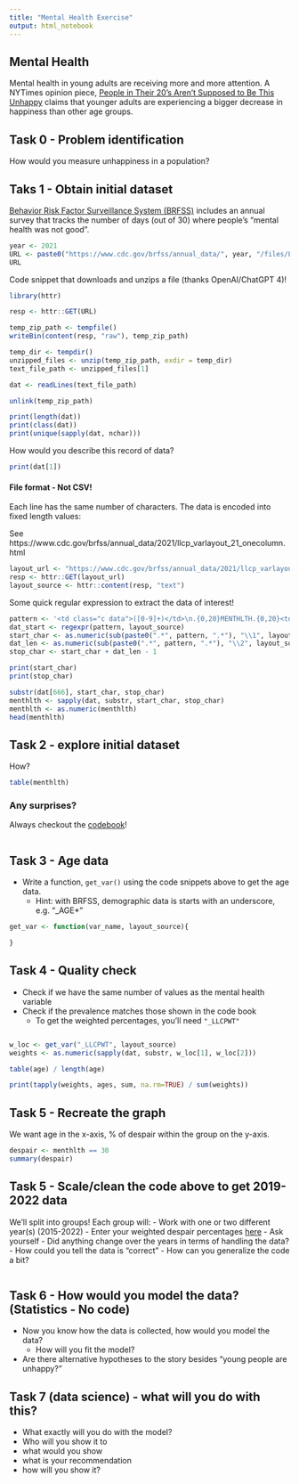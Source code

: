 ```yaml
---
title: "Mental Health Exercise"
output: html_notebook
---
```


## Mental Health

Mental health in young adults are receiving more and more attention. A NYTimes opinion piece, [People in Their 20's Aren't Supposed to Be This Unhappy](https://www.nytimes.com/2023/09/27/opinion/mental-health-20s-wellness.html) claims that younger adults are experiencing a bigger decrease in happiness than other age groups.

## Task 0 - Problem identification

How would you measure unhappiness in a population?

## Taks 1 - Obtain initial dataset

[Behavior Risk Factor Surveillance System (BRFSS)](https://www.cdc.gov/brfss/index.html) includes an annual survey that tracks the number of days (out of 30) where people's "mental health was not good".


```r
year <- 2021
URL <- paste0("https://www.cdc.gov/brfss/annual_data/", year, "/files/LLCP", year, "ASC.zip")
URL
```

Code snippet that downloads and unzips a file (thanks OpenAI/ChatGPT 4)!

```r
library(httr)

resp <- httr::GET(URL)

temp_zip_path <- tempfile()
writeBin(content(resp, "raw"), temp_zip_path)

temp_dir <- tempdir()
unzipped_files <- unzip(temp_zip_path, exdir = temp_dir)
text_file_path <- unzipped_files[1]

dat <- readLines(text_file_path)

unlink(temp_zip_path)
```

```r
print(length(dat))
print(class(dat))
print(unique(sapply(dat, nchar)))
```

How would you describe this record of data?
```r
print(dat[1])
```

#### File format - Not CSV!

Each line has the same number of characters. The data is encoded into fixed length values:

See https://www.cdc.gov/brfss/annual_data/2021/llcp_varlayout_21_onecolumn.html

```r
layout_url <- "https://www.cdc.gov/brfss/annual_data/2021/llcp_varlayout_21_onecolumn.html"
resp <- httr::GET(layout_url)
layout_source <- httr::content(resp, "text")
```

Some quick regular expression to extract the data of interest!

```r
pattern <- '<td class="c data">([0-9]+)</td>\n.{0,20}MENTHLTH.{0,20}<td class="c data">([0-9]+)</td>'
dat_start <- regexpr(pattern, layout_source)
start_char <- as.numeric(sub(paste0(".*", pattern, ".*"), "\\1", layout_source))
dat_len <- as.numeric(sub(paste0(".*", pattern, ".*"), "\\2", layout_source))
stop_char <- start_char + dat_len - 1
```

```r
print(start_char)
print(stop_char)
```


```r
substr(dat[666], start_char, stop_char)
menthlth <- sapply(dat, substr, start_char, stop_char)
menthlth <- as.numeric(menthlth)
head(menthlth)
```


## Task 2 - explore initial dataset

How?

```r
table(menthlth)
```

### Any surprises?

Always checkout the [codebook](https://www.cdc.gov/brfss/annual_data/2019/pdf/codebook19_llcp-v2-508.HTML)!

```r

```


## Task 3 - Age data

- Write a function, `get_var()` using the code snippets above to get the age data.
  - Hint: with BRFSS, demographic data is starts with an underscore, e.g. "_AGE*"
  
  
```r
get_var <- function(var_name, layout_source){

}
```

## Task 4 - Quality check

- Check if we have the same number of values as the mental health variable
- Check if the prevalence matches those shown in the code book
  - To get the weighted percentages, you'll need `"_LLCPWT"`
  
```r

```

```r
w_loc <- get_var("_LLCPWT", layout_source)
weights <- as.numeric(sapply(dat, substr, w_loc[1], w_loc[2]))

table(age) / length(age)

print(tapply(weights, ages, sum, na.rm=TRUE) / sum(weights))
```

## Task 5 - Recreate the graph

We want age in the x-axis, % of despair within the group on the y-axis.

```r
despair <- menthlth == 30
summary(despair)
```

## Task 5 - Scale/clean the code above to get 2019-2022 data

We'll split into groups! Each group will:
- Work with one or two different year(s) (2015-2022)
- Enter your weighted despair percentages [here](https://docs.google.com/spreadsheets/d/1eqmO2gM-6x_P59J-aXpAe-6gvpVzq6xNYeXpeH00Hns/edit?usp=sharing)
- Ask yourself
  - Did anything change over the years in terms of handling the data?
  - How could you tell the data is "correct"
  - How can you generalize the code a bit?
  
```r

```

## Task 6 - How would you model the data? (Statistics - No code)

- Now you know how the data is collected, how would you model the data?
  - How will you fit the model?
- Are there alternative hypotheses to the story besides "young people are unhappy?"

## Task 7 (data science) - what will you do with this?

- What exactly will you do with the model?
- Who will you show it to
- what would you show
- what is your recommendation
- how will you show it?
